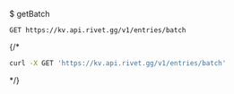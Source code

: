 $ getBatch
```
GET https://kv.api.rivet.gg/v1/entries/batch
```


{/*<RequestExample>
```bash curl
curl -X GET 'https://kv.api.rivet.gg/v1/entries/batch'
```
</RequestExample>*/}
